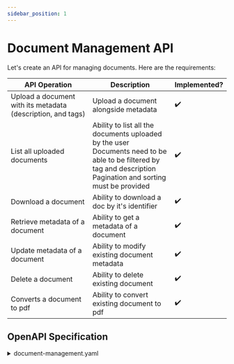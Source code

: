 ```yaml
---
sidebar_position: 1
---
```


# Document Management API

Let's create an API for managing documents. Here are the requirements:

| API Operation                                               | Description                                                                                                                                                            | Implemented?       |
|-------------------------------------------------------------|------------------------------------------------------------------------------------------------------------------------------------------------------------------------|--------------------|
| Upload a document with its metadata (description, and tags) | Upload a document alongside metadata                                                                                                                                   | :heavy_check_mark: |
| List all uploaded documents                                 | Ability to list all the documents uploaded by the user<br/>Documents need to be able to be filtered by tag and description<br/>Pagination and sorting must be provided | :heavy_check_mark: |
| Download a document                                         | Ability to download a doc by it's identifier                                                                                                                           | :heavy_check_mark: |
| Retrieve metadata of a document                             | Ability to get a metadata of a document                                                                                                                                | :heavy_check_mark: |
| Update metadata of a document                               | Ability to modify existing document metadata                                                                                                                           | :heavy_check_mark: |
| Delete a document                                           | Ability to delete existing document                                                                                                                                    | :heavy_check_mark: |
| Converts a document to pdf                                  | Ability to convert existing document to pdf                                                                                                                            | :heavy_check_mark: |


## OpenAPI Specification

<details>
    <summary>document-management.yaml</summary>
    <CodeBlock language="yaml">{MyComponentSource}</CodeBlock>
</details>